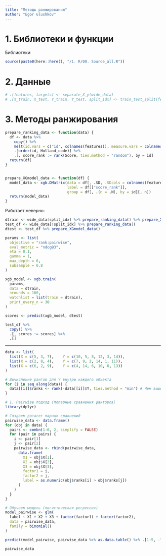 ```yaml
---
title: "Методы ранжирования"
author: "Egor Glushkov"
---
```


# 1. Библиотеки и функции

Библиотеки:
```r
source(paste0(here::here(), "/1. R/00. Source_all.R"))
```


# 2. Данные

```r
# .[features, targets] <- separate_X_y(wide_data)
# .[X_train, X_test, Y_train, Y_test, split_idx] <- train_test_split(features, targets)
```


# 3. Методы ранжирования

```r
prepare_ranking_data <- function(data) {
  df <- data %>% 
    copy() %>% 
    melt(id.vars = c("id", colnames(features)), measure.vars = colnames(targets), variable.name = "Holland_code", value.name = "Score") %>% 
    .[order(id, Holland_code)] %>% 
    .[, score_rank := rank(Score, ties.method = "random"), by = id]
  return(df)
}


prepare_XGmodel_data <- function(df) {
  model_data <- xgb.DMatrix(data = df[, .SD, .SDcols = colnames(features)] %>% as.matrix(),
                            label = df[["score_rank"]],
                            group = df[, .(n = .N), by = id][, n])
  return(model_data)
}
```

Работает неверно:
```r
dtrain <- wide_data[split_idx] %>% prepare_ranking_data() %>% prepare_XGmodel_data()
test_df <- wide_data[!split_idx] %>% prepare_ranking_data()
dtest <- test_df %>% prepare_XGmodel_data()

params <- list(
  objective = "rank:pairwise",
  eval_metric = "ndcg@3",
  eta = 0.1,
  gamma = 1,
  max_depth = 6,
  subsample = 0.8
)

xgb_model <- xgb.train(
  params,
  data = dtrain,
  nrounds = 100,
  watchlist = list(train = dtrain),
  print_every_n = 30
)

scores <- predict(xgb_model, dtest)

test_df %>% 
  copy() %>% 
  .[, scores := scores] %>% 
  .[]
```

---

```r
data <- list(
  list(X = c(5, 3, 7),    Y = c(10, 5, 8, 12, 3, 14)),
  list(X = c(2, 8, 4),    Y = c(7, 9, 2, 14, 1, 11)),
  list(X = c(6, 2, 9),    Y = c(4, 14, 6, 10, 0, 13))
)

# Вычисление рангов для Y внутри каждого объекта
for (i in seq_along(data)) {
  data[[i]]$ranks <- rank(-data[[i]]$Y, ties.method = "min") # Чем выше Y, тем выше ранг
}

# 1. Pairwise подход (попарные сравнения факторов)
library(dplyr)

# Создаем датасет парных сравнений
pairwise_data <- data.frame()
for (obj in data) {
  pairs <- combn(1:6, 2, simplify = FALSE)
  for (pair in pairs) {
    i <- pair[1]
    j <- pair[2]
    pairwise_data <- rbind(pairwise_data, 
      data.frame(
        X1 = obj$X[1],
        X2 = obj$X[2],
        X3 = obj$X[3],
        factor1 = i,
        factor2 = j,
        label = as.numeric(obj$ranks[i] > obj$ranks[j])
      )
    )
  }
}

# Обучаем модель (логистическая регрессия)
model_pairwise <- glm(
  label ~ X1 + X2 + X3 + factor(factor1) + factor(factor2),
  data = pairwise_data,
  family = binomial()
)

predict(model_pairwise, pairwise_data %>% as.data.table() %>% .[1:5, -"label"])
```

```r
pairwise_data
```
